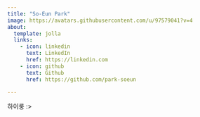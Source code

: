 ```yaml
---
title: "So-Eun Park"
image: https://avatars.githubusercontent.com/u/97579041?v=4
about:
  template: jolla
  links:
    - icon: linkedin
      text: LinkedIn
      href: https://linkedin.com
    - icon: github
      text: Github
      href: https://github.com/park-soeun

---
```

하이룽 :>